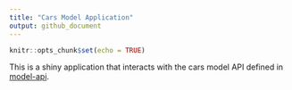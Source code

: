 ```yaml
---
title: "Cars Model Application"
output: github_document
---
```


```r
knitr::opts_chunk$set(echo = TRUE)
```

This is a shiny application that interacts with the cars model API defined in [model-api](../model-api).